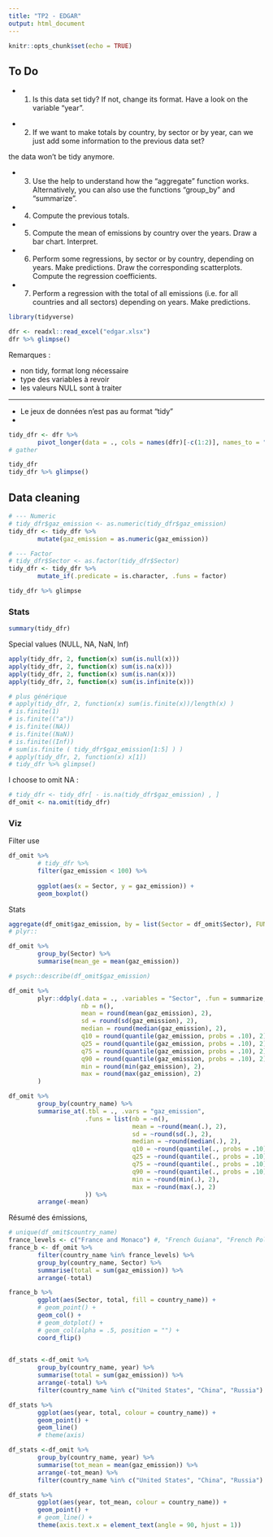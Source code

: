 ```yaml
---
title: "TP2 - EDGAR"
output: html_document
---
```


```r
knitr::opts_chunk$set(echo = TRUE)
```

## To Do

* 1) Is this data set tidy? If not, change its format.
Have a look on the variable "year".

<No>

* 2) If we want to make totals by country, by sector or by year, can we just add some information to the previous data set? 

<No> the data won't be tidy anymore.

* 3) Use the help to understand how the "aggregate" function works. Alternatively, you can also use the functions "group_by" and "summarize".

* 4) Compute the previous totals.

* 5) Compute the mean of emissions by country over the years. Draw a bar chart. Interpret.

* 6) Perform some regressions, by sector or by country, depending on years. Make predictions. Draw the corresponding scatterplots. Compute the regression coefficients.

* 7) Perform a regression with the total of all emissions (i.e. for all countries and all sectors) depending on years. Make predictions.


```r
library(tidyverse)
```


```r
dfr <- readxl::read_excel("edgar.xlsx")
dfr %>% glimpse()
```

Remarques : 

* non tidy, format long nécessaire
* type des variables à revoir 
* les valeurs NULL sont à traiter






------------------------------------------------------------------------------------

* Le jeux de données n'est pas au format "tidy"
* 

```r
tidy_dfr <- dfr %>% 
        pivot_longer(data = ., cols = names(dfr)[-c(1:2)], names_to = "year", values_to = "gaz_emission")
# gather

tidy_dfr
tidy_dfr %>% glimpse()
```

## Data cleaning

```r
# --- Numeric
# tidy_dfr$gaz_emission <- as.numeric(tidy_dfr$gaz_emission)
tidy_dfr <- tidy_dfr %>% 
        mutate(gaz_emission = as.numeric(gaz_emission))

# --- Factor
# tidy_dfr$Sector <- as.factor(tidy_dfr$Sector)
tidy_dfr <- tidy_dfr %>%
        mutate_if(.predicate = is.character, .funs = factor)

tidy_dfr %>% glimpse
```

### Stats

```r
summary(tidy_dfr)
```

Special values (NULL, NA, NaN, Inf)

```r
apply(tidy_dfr, 2, function(x) sum(is.null(x)))
apply(tidy_dfr, 2, function(x) sum(is.na(x)))
apply(tidy_dfr, 2, function(x) sum(is.nan(x)))
apply(tidy_dfr, 2, function(x) sum(is.infinite(x)))

# plus générique
# apply(tidy_dfr, 2, function(x) sum(is.finite(x))/length(x) )
# is.finite(1)
# is.finite(("a"))
# is.finite((NA))
# is.finite((NaN))
# is.finite((Inf))
# sum(is.finite ( tidy_dfr$gaz_emission[1:5] ) )
# apply(tidy_dfr, 2, function(x) x[1])
# tidy_dfr %>% glimpse()
```

I choose to omit NA :

```r
# tidy_dfr <- tidy_dfr[ - is.na(tidy_dfr$gaz_emission) , ]
df_omit <- na.omit(tidy_dfr)
```

<!-- Choix explicite -->

### Viz

Filter use

```r
df_omit %>%
        # tidy_dfr %>% 
        filter(gaz_emission < 100) %>% 
        
        ggplot(aes(x = Sector, y = gaz_emission)) +
        geom_boxplot()
```


Stats

```r
aggregate(df_omit$gaz_emission, by = list(Sector = df_omit$Sector), FUN = mean )
# plyr::

df_omit %>% 
        group_by(Sector) %>% 
        summarise(mean_ge = mean(gaz_emission))

# psych::describe(df_omit$gaz_emission)

df_omit %>% 
        plyr::ddply(.data = ., .variables = "Sector", .fun = summarize,
                    nb = n(),
                    mean = round(mean(gaz_emission), 2),
                    sd = round(sd(gaz_emission), 2),
                    median = round(median(gaz_emission), 2),
                    q10 = round(quantile(gaz_emission, probs = .10), 2),
                    q25 = round(quantile(gaz_emission, probs = .10), 2),
                    q75 = round(quantile(gaz_emission, probs = .10), 2),
                    q90 = round(quantile(gaz_emission, probs = .10), 2),
                    min = round(min(gaz_emission), 2),
                    max = round(max(gaz_emission), 2)
        )

df_omit %>% 
        group_by(country_name) %>% 
        summarise_at(.tbl = ., .vars = "gaz_emission",
                     .funs = list(nb = ~n(),
                                  mean = ~round(mean(.), 2),
                                  sd = ~round(sd(.), 2), 
                                  median = ~round(median(.), 2),
                                  q10 = ~round(quantile(., probs = .10), 2),
                                  q25 = ~round(quantile(., probs = .10), 2),
                                  q75 = ~round(quantile(., probs = .10), 2),
                                  q90 = ~round(quantile(., probs = .10), 2),
                                  min = ~round(min(.), 2),
                                  max = ~round(max(.), 2)
                     )) %>% 
        arrange(-mean)
```

Résumé des émissions,

```r
# unique(df_omit$country_name) 
france_levels <- c("France and Monaco") #, "French Guiana", "French Polynesia") 
france_b <- df_omit %>%
        filter(country_name %in% france_levels) %>% 
        group_by(country_name, Sector) %>% 
        summarise(total = sum(gaz_emission)) %>% 
        arrange(-total)

france_b %>% 
        ggplot(aes(Sector, total, fill = country_name)) +
        # geom_point() +
        geom_col() +
        # geom_dotplot() +
        # geom_col(alpha = .5, position = "") +
        coord_flip()
          
```

```r
df_stats <-df_omit %>%
        group_by(country_name, year) %>% 
        summarise(total = sum(gaz_emission)) %>% 
        arrange(-total) %>% 
        filter(country_name %in% c("United States", "China", "Russia") )

df_stats %>% 
        ggplot(aes(year, total, colour = country_name)) +
        geom_point() +
        geom_line()
        # theme(axis)

df_stats <-df_omit %>%
        group_by(country_name, year) %>% 
        summarise(tot_mean = mean(gaz_emission)) %>% 
        arrange(-tot_mean) %>% 
        filter(country_name %in% c("United States", "China", "Russia") )

df_stats %>% 
        ggplot(aes(year, tot_mean, colour = country_name)) +
        geom_point() +
        # geom_line() +
        theme(axis.text.x = element_text(angle = 90, hjust = 1))
```


